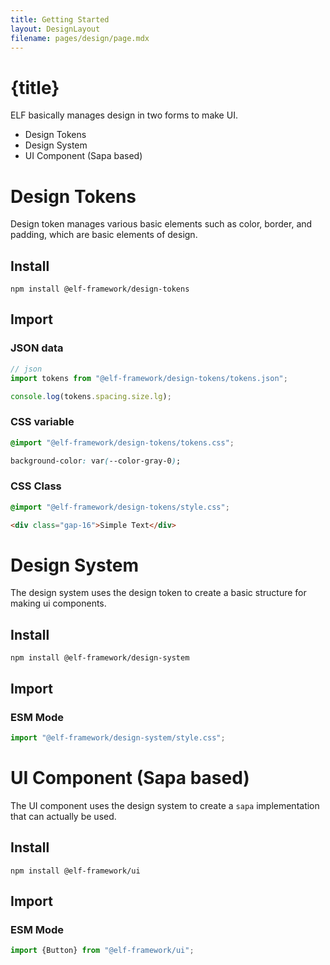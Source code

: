 ```yaml
---
title: Getting Started
layout: DesignLayout
filename: pages/design/page.mdx
---
```


# {title}

ELF basically manages design in two forms to make UI.

* Design Tokens 
* Design System 
* UI Component (Sapa based)


# Design Tokens

Design token manages various basic elements such as color, border, and padding, which are basic elements of design.


## Install 

```shell
npm install @elf-framework/design-tokens
```


## Import 

### JSON data
```jsx
// json 
import tokens from "@elf-framework/design-tokens/tokens.json";

console.log(tokens.spacing.size.lg);
```

### CSS variable

```css
@import "@elf-framework/design-tokens/tokens.css";

background-color: var(--color-gray-0);
```

### CSS Class  

```css
@import "@elf-framework/design-tokens/style.css";
```

```html
<div class="gap-16">Simple Text</div>
```

# Design System

The design system uses the design token to create a basic structure for making ui components.

## Install 

```shell
npm install @elf-framework/design-system
```

## Import 

### ESM Mode
```jsx
import "@elf-framework/design-system/style.css";
```

# UI Component (Sapa based)

The UI component uses the design system to create a `sapa` implementation that can actually be used.

## Install 

```shell
npm install @elf-framework/ui
```

## Import

### ESM Mode
```jsx
import {Button} from "@elf-framework/ui";
```


